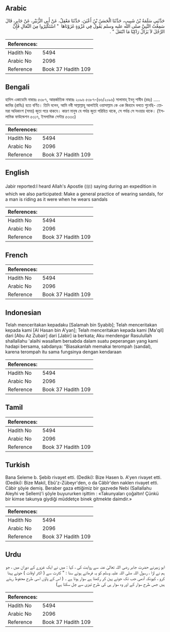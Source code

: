 ## Arabic


<div dir="rtl" lang="ar" style={{fontSize:'larger',backgroundColor:'#f8f9fa',padding:20}}>
حَدَّثَنِي سَلَمَةُ بْنُ شَبِيبٍ، حَدَّثَنَا الْحَسَنُ بْنُ أَعْيَنَ، حَدَّثَنَا مَعْقِلٌ، عَنْ أَبِي الزُّبَيْرِ، عَنْ جَابِرٍ، قَالَ سَمِعْتُ النَّبِيَّ صلى الله عليه وسلم يَقُولُ فِي غَزْوَةٍ غَزَوْنَاهَا ‏ "‏ اسْتَكْثِرُوا مِنَ النِّعَالِ فَإِنَّ الرَّجُلَ لاَ يَزَالُ رَاكِبًا مَا انْتَعَلَ ‏"‏ ‏.‏
</div>
<div style={{backgroundColor:'#f8f9fa',padding:20, marginBottom: 10}}><table> <thead> <tr> <th>References:</th> <th></th> </tr> </thead> <tbody><tr><td>Hadith No</td><td>5494</td></tr><tr><td>Arabic No</td><td>2096</td></tr><tr><td>Reference</td><td>Book 37 Hadith 109</td></tr></tbody></table></div>

## Bengali


<div dir="ltr" lang="bn" style={{fontSize:'larger',backgroundColor:'#f8f9fa',padding:20}}>
হাদিস একাডেমি নাম্বারঃ ৫৩৮৭, আন্তর্জাতিক নাম্বারঃ ২০৯৬ ৫৩৮৭-(৬৬/২০৯৬) সালামাহ্ ইবনু শাবীব (রহঃ) ..... জাবির (রাযিঃ) হতে বর্ণিত। তিনি বলেন, আমি নবী সাল্লাল্লাহু আলাইহি ওয়াসাল্লাম কে এক জিহাদে বলতে শুনেছি- তোমরা অধিকাংশ (সময়) জুতা পরে থাকবে। কারণ মানুষ যে পর্যন্ত জুতা পরিহিত থাকে, সে পর্যন্ত সে সওয়ার থাকে। (ইসলামিক ফাউন্ডেশন ৫৩১৭, ইসলামিক সেন্টার ৫৩৩৩)
</div>
<div style={{backgroundColor:'#f8f9fa',padding:20, marginBottom: 10}}><table> <thead> <tr> <th>References:</th> <th></th> </tr> </thead> <tbody><tr><td>Hadith No</td><td>5494</td></tr><tr><td>Arabic No</td><td>2096</td></tr><tr><td>Reference</td><td>Book 37 Hadith 109</td></tr></tbody></table></div>

## English


<div dir="ltr" lang="en" style={{fontSize:'larger',backgroundColor:'#f8f9fa',padding:20}}>
Jabir reported:I heard Allah's Apostle (ﷺ) saying during an expedition in which we also participated: Make a general practice of wearing sandals, for a man is riding as it were when he wears sandals
</div>
<div style={{backgroundColor:'#f8f9fa',padding:20, marginBottom: 10}}><table> <thead> <tr> <th>References:</th> <th></th> </tr> </thead> <tbody><tr><td>Hadith No</td><td>5494</td></tr><tr><td>Arabic No</td><td>2096</td></tr><tr><td>Reference</td><td>Book 37 Hadith 109</td></tr></tbody></table></div>

## French


<div dir="ltr" lang="fr" style={{fontSize:'larger',backgroundColor:'#f8f9fa',padding:20}}>

</div>
<div style={{backgroundColor:'#f8f9fa',padding:20, marginBottom: 10}}><table> <thead> <tr> <th>References:</th> <th></th> </tr> </thead> <tbody><tr><td>Hadith No</td><td>5494</td></tr><tr><td>Arabic No</td><td>2096</td></tr><tr><td>Reference</td><td>Book 37 Hadith 109</td></tr></tbody></table></div>

## Indonesian


<div dir="ltr" lang="id" style={{fontSize:'larger',backgroundColor:'#f8f9fa',padding:20}}>
Telah menceritakan kepadaku [Salamah bin Syabib]; Telah menceritakan kepada kami [Al Hasan bin A'yan]; Telah menceritakan kepada kami [Ma'qil] dari [Abu Az Zubair] dari [Jabir] ia berkata; Aku mendengar Rasulullah shallallahu 'alaihi wasallam bersabda dalam suatu peperangan yang kami hadapi bersama, sabdanya: "Biasakanlah memakai terompah (sandal), karena terompah itu sama fungsinya dengan kendaraan
</div>
<div style={{backgroundColor:'#f8f9fa',padding:20, marginBottom: 10}}><table> <thead> <tr> <th>References:</th> <th></th> </tr> </thead> <tbody><tr><td>Hadith No</td><td>5494</td></tr><tr><td>Arabic No</td><td>2096</td></tr><tr><td>Reference</td><td>Book 37 Hadith 109</td></tr></tbody></table></div>

## Tamil


<div dir="ltr" lang="ta" style={{fontSize:'larger',backgroundColor:'#f8f9fa',padding:20}}>

</div>
<div style={{backgroundColor:'#f8f9fa',padding:20, marginBottom: 10}}><table> <thead> <tr> <th>References:</th> <th></th> </tr> </thead> <tbody><tr><td>Hadith No</td><td>5494</td></tr><tr><td>Arabic No</td><td>2096</td></tr><tr><td>Reference</td><td>Book 37 Hadith 109</td></tr></tbody></table></div>

## Turkish


<div dir="ltr" lang="tr" style={{fontSize:'larger',backgroundColor:'#f8f9fa',padding:20}}>
Bana Seleme b. Şebib rivayet etti. (Dediki): Bize Hasen b. A'yen rivayet etti. (Dediki): Bize Makil, Ebû'z-Zübeyr'den, o da Câbîr'den naklen rivayet etti. Câbir şöyie demiş. Beraber gaza ettiğimiz bir gazvede Nebi (Sallallahu Aleyhi ve Sellem)'i şöyle buyururken işittim : «Takunyaları çoğaltın! Çünkü bir kimse takunya giydiği müddetçe binek gitmekte daimdir.»
</div>
<div style={{backgroundColor:'#f8f9fa',padding:20, marginBottom: 10}}><table> <thead> <tr> <th>References:</th> <th></th> </tr> </thead> <tbody><tr><td>Hadith No</td><td>5494</td></tr><tr><td>Arabic No</td><td>2096</td></tr><tr><td>Reference</td><td>Book 37 Hadith 109</td></tr></tbody></table></div>

## Urdu


<div dir="rtl" lang="ur" style={{fontSize:'larger',backgroundColor:'#f8f9fa',padding:20}}>
ابو زبیرنے حضرت جابر رضی اللہ تعالیٰ عنہ سے روایت کی ، کہا : میں نے ایک غزوے کے دوران میں ، جو ہم نے لڑا ، رسول اللہ صلی اللہ علیہ وسلم کو یہ فرماتے ہوئے سنا : " کثرت سے ( اکثر اوقات ) جوتے پہنا کرو ، کیونکہ آدمی جب تک جوتے پہن کر رکھتا ہے سوار ہوتا ہے ۔ ( اس کے پاؤں اسی طرح محفوظ رہتے ہیں جس طرح سوار کے اور وہ سوار ہی کی طرح تیزی سے چل سکتا ہے)
</div>
<div style={{backgroundColor:'#f8f9fa',padding:20, marginBottom: 10}}><table> <thead> <tr> <th>References:</th> <th></th> </tr> </thead> <tbody><tr><td>Hadith No</td><td>5494</td></tr><tr><td>Arabic No</td><td>2096</td></tr><tr><td>Reference</td><td>Book 37 Hadith 109</td></tr></tbody></table></div>